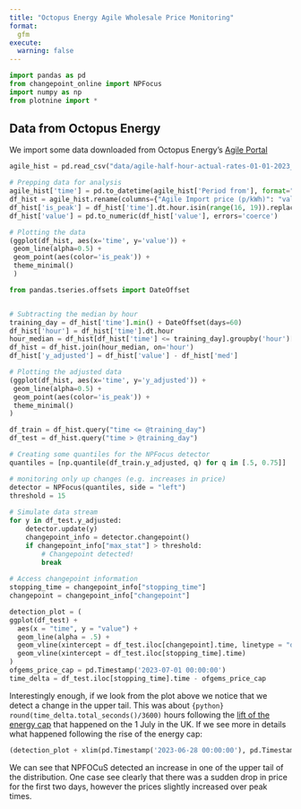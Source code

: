 ```yaml
---
title: "Octopus Energy Agile Wholesale Price Monitoring"
format: 
  gfm
execute:
  warning: false
---
```


```python
import pandas as pd
from changepoint_online import NPFocus
import numpy as np
from plotnine import *
```

## Data from Octopus Energy

We import some data downloaded from Octopus Energy's [Agile Portal](https://agile.octopushome.net/historical-data)

```python
agile_hist = pd.read_csv("data/agile-half-hour-actual-rates-01-01-2023_28-02-2024.csv")

# Prepping data for analysis
agile_hist['time'] = pd.to_datetime(agile_hist['Period from'], format="%d/%m/%Y %H:%M")
df_hist = agile_hist.rename(columns={"Agile Import price (p/kWh)": "value"})
df_hist['is_peak'] = df_hist['time'].dt.hour.isin(range(16, 19)).replace({True: 'yes', False: 'no'}).astype('category')
df_hist['value'] = pd.to_numeric(df_hist['value'], errors='coerce')
```

```python
# Plotting the data
(ggplot(df_hist, aes(x='time', y='value')) +
 geom_line(alpha=0.5) +
 geom_point(aes(color='is_peak')) +
 theme_minimal()
 )
```

```python
from pandas.tseries.offsets import DateOffset


# Subtracting the median by hour
training_day = df_hist['time'].min() + DateOffset(days=60)
df_hist['hour'] = df_hist['time'].dt.hour
hour_median = df_hist[df_hist['time'] <= training_day].groupby('hour')['value'].median().rename('med')
df_hist = df_hist.join(hour_median, on='hour')
df_hist['y_adjusted'] = df_hist['value'] - df_hist['med']
```

```python
# Plotting the adjusted data
(ggplot(df_hist, aes(x='time', y='y_adjusted')) +
 geom_line(alpha=0.5) +
 geom_point(aes(color='is_peak')) +
 theme_minimal()
)
```

```python

df_train = df_hist.query("time <= @training_day")
df_test = df_hist.query("time > @training_day")

# Creating some quantiles for the NPFocus detector
quantiles = [np.quantile(df_train.y_adjusted, q) for q in [.5, 0.75]]

# monitoring only up changes (e.g. increases in price)
detector = NPFocus(quantiles, side = "left")
threshold = 15
 
# Simulate data stream
for y in df_test.y_adjusted:
    detector.update(y)
    changepoint_info = detector.changepoint()
    if changepoint_info["max_stat"] > threshold:
        # Changepoint detected!
        break
 
# Access changepoint information
stopping_time = changepoint_info["stopping_time"]
changepoint = changepoint_info["changepoint"]
```



```python
detection_plot = (
ggplot(df_test) +
  aes(x = "time", y = "value") +
  geom_line(alpha = .5) +
  geom_vline(xintercept = df_test.iloc[changepoint].time, linetype = "dotted") +
  geom_vline(xintercept = df_test.iloc[stopping_time].time)
)
ofgems_price_cap = pd.Timestamp('2023-07-01 00:00:00')
time_delta = df_test.iloc[stopping_time].time - ofgems_price_cap
```

Interestingly enough, if we look from the plot above we notice that we detect a change in the upper tail. This was about `{python} round(time_delta.total_seconds()/3600)` hours following the [lift of the energy cap](https://www.theguardian.com/business/2023/may/25/britain-energy-price-cap-cut-ofgem-electricity-gas-bills-how-changes-affect-you) that happened on the 1 July in the UK.
If we see more in details what happened following the rise of the energy cap:
```python
(detection_plot + xlim(pd.Timestamp('2023-06-28 00:00:00'), pd.Timestamp('2023-07-07')))
```
We can see that NPFOCuS detected an increase in one of the upper tail of the distribution. One case see clearly that there was a sudden drop in price for the first two days, however the prices slightly increased over peak times. 
